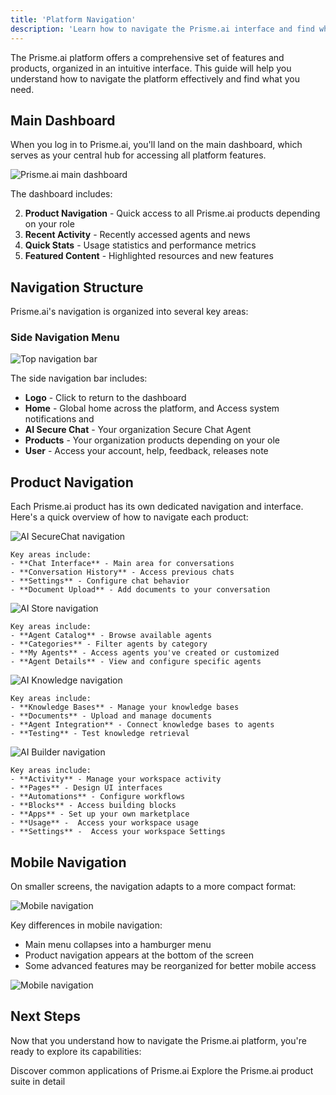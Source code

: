 ```yaml
---
title: 'Platform Navigation'
description: 'Learn how to navigate the Prisme.ai interface and find what you need'
---
```


The Prisme.ai platform offers a comprehensive set of features and products, organized in an intuitive interface. This guide will help you understand how to navigate the platform effectively and find what you need.

## Main Dashboard

When you log in to Prisme.ai, you'll land on the main dashboard, which serves as your central hub for accessing all platform features.

<Frame>
  <img src="/images/dashboard.png" alt="Prisme.ai main dashboard" />
</Frame>

The dashboard includes:

2. **Product Navigation** - Quick access to all Prisme.ai products depending on your role
3. **Recent Activity** - Recently accessed agents and news
4. **Quick Stats** - Usage statistics and performance metrics
5. **Featured Content** - Highlighted resources and new features

## Navigation Structure

Prisme.ai's navigation is organized into several key areas:

### Side Navigation Menu

<Frame>
  <img src="/images/dashboard-nav.png" alt="Top navigation bar" />
</Frame>

The side navigation bar includes:

- **Logo** - Click to return to the dashboard
- **Home** - Global home across the platform, and Access system notifications and
- **AI Secure Chat** - Your organization Secure Chat Agent
- **Products** - Your organization products depending on your ole
- **User** - Access your account, help, feedback, releases note

## Product Navigation

Each Prisme.ai product has its own dedicated navigation and interface. Here's a quick overview of how to navigate each product:

<Tabs>
  <Tab title="AI SecureChat">
    <Frame>
      <img src="/images/securechat-nav.png" alt="AI SecureChat navigation" />
    </Frame>
    
    Key areas include:
    - **Chat Interface** - Main area for conversations
    - **Conversation History** - Access previous chats
    - **Settings** - Configure chat behavior
    - **Document Upload** - Add documents to your conversation
  </Tab>
  
  <Tab title="AI Store">
    <Frame>
      <img src="/images/ai-store.png" alt="AI Store navigation" />
    </Frame>
    
    Key areas include:
    - **Agent Catalog** - Browse available agents
    - **Categories** - Filter agents by category
    - **My Agents** - Access agents you've created or customized
    - **Agent Details** - View and configure specific agents
  </Tab>
  
  <Tab title="AI Knowledge">
    <Frame>
      <img src="/images/ai-knowledge-nav.png" alt="AI Knowledge navigation" />
    </Frame>
    
    Key areas include:
    - **Knowledge Bases** - Manage your knowledge bases
    - **Documents** - Upload and manage documents
    - **Agent Integration** - Connect knowledge bases to agents
    - **Testing** - Test knowledge retrieval
  </Tab>
  
  <Tab title="AI Builder">
    <Frame>
      <img src="/images/ai-builder-nav.png" alt="AI Builder navigation" />
    </Frame>
    
    Key areas include:
    - **Activity** - Manage your workspace activity
    - **Pages** - Design UI interfaces
    - **Automations** - Configure workflows
    - **Blocks** - Access building blocks
    - **Apps** - Set up your own marketplace
    - **Usage** -  Access your workspace usage
    - **Settings** -  Access your workspace Settings
  </Tab>
</Tabs>

## Mobile Navigation

On smaller screens, the navigation adapts to a more compact format:

<Frame>
  <img src="/images/dashboard-mobile.png" alt="Mobile navigation" />
</Frame>


Key differences in mobile navigation:
- Main menu collapses into a hamburger menu
- Product navigation appears at the bottom of the screen
- Some advanced features may be reorganized for better mobile access

<Frame>
  <img src="/images/dashboard-mobile-nav.png" alt="Mobile navigation" />
</Frame>

## Next Steps

Now that you understand how to navigate the Prisme.ai platform, you're ready to explore its capabilities:

<CardGroup cols={3}>
  <Card title="Common Use Cases" icon="lightbulb" href="/get-started/common-use-cases">
    Discover common applications of Prisme.ai
  </Card>
  <Card title="Products Overview" icon="puzzle-piece" href="/products/overview">
    Explore the Prisme.ai product suite in detail
  </Card>
</CardGroup>